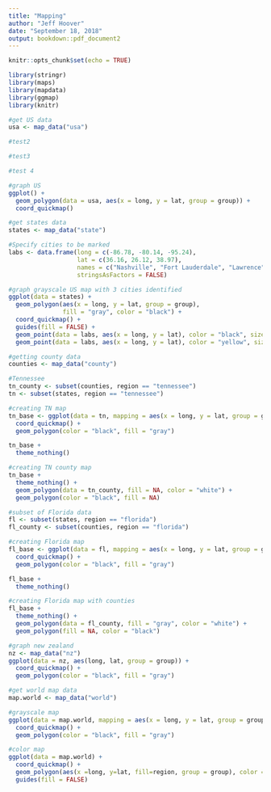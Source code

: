 ---
title: "Mapping"
author: "Jeff Hoover"
date: "September 18, 2018"
output: bookdown::pdf_document2
---

```{r setup, include=FALSE}
knitr::opts_chunk$set(echo = TRUE)
```

```{r echo = TRUE}
library(stringr)
library(maps)
library(mapdata)
library(ggmap)
library(knitr)

#get US data
usa <- map_data("usa")

#test2

#test3

#test 4

#graph US
ggplot() + 
  geom_polygon(data = usa, aes(x = long, y = lat, group = group)) + 
  coord_quickmap()

#get states data
states <- map_data("state")

#Specify cities to be marked
labs <- data.frame(long = c(-86.78, -80.14, -95.24), 
                   lat = c(36.16, 26.12, 38.97), 
                   names = c("Nashville", "Fort Lauderdale", "Lawrence"), 
                   stringsAsFactors = FALSE)

#graph grayscale US map with 3 cities identified
ggplot(data = states) + 
  geom_polygon(aes(x = long, y = lat, group = group), 
               fill = "gray", color = "black") + 
  coord_quickmap() +  
  guides(fill = FALSE) + 
  geom_point(data = labs, aes(x = long, y = lat), color = "black", size = 3) +
  geom_point(data = labs, aes(x = long, y = lat), color = "yellow", size = 2)

#getting county data
counties <- map_data("county")

#Tennessee
tn_county <- subset(counties, region == "tennessee")
tn <- subset(states, region == "tennessee")

#creating TN map
tn_base <- ggplot(data = tn, mapping = aes(x = long, y = lat, group = group)) +
  coord_quickmap() + 
  geom_polygon(color = "black", fill = "gray")

tn_base + 
  theme_nothing()

#creating TN county map
tn_base + 
  theme_nothing() + 
  geom_polygon(data = tn_county, fill = NA, color = "white") + 
  geom_polygon(color = "black", fill = NA)

#subset of Florida data
fl <- subset(states, region == "florida")
fl_county <- subset(counties, region == "florida")

#creating Florida map
fl_base <- ggplot(data = fl, mapping = aes(x = long, y = lat, group = group)) +
  coord_quickmap() +  
  geom_polygon(color = "black", fill = "gray")

fl_base + 
  theme_nothing()

#creating Florida map with counties
fl_base + 
  theme_nothing() + 
  geom_polygon(data = fl_county, fill = "gray", color = "white") + 
  geom_polygon(fill = NA, color = "black")

#graph new zealand
nz <- map_data("nz")
ggplot(data = nz, aes(long, lat, group = group)) +
  coord_quickmap() +  
  geom_polygon(color = "black", fill = "gray")

#get world map data
map.world <- map_data("world")

#grayscale map
ggplot(data = map.world, mapping = aes(x = long, y = lat, group = group)) +
  coord_quickmap() + 
  geom_polygon(color = "black", fill = "gray")

#color map
ggplot(data = map.world) + 
  coord_quickmap() + 
  geom_polygon(aes(x =long, y=lat, fill=region, group = group), color = "black") +
  guides(fill = FALSE)
```


